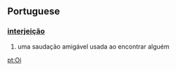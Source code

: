 == Portuguese ==
=== [[interjeição]] ===
#uma saudação amigável usada ao encontrar alguém

[[pt:Oi]]